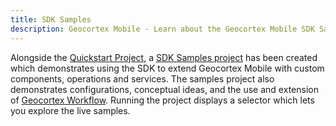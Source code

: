 ```yaml
---
title: SDK Samples
description: Geocortex Mobile - Learn about the Geocortex Mobile SDK Samples project
---
```



Alongside the [Quickstart Project](https://github.com/geocortex/vertigis-mobile-quickstart), a [SDK Samples project](https://github.com/geocortex/vertigis-mobile-samples) has been created which demonstrates using the SDK to extend Geocortex Mobile with custom components, operations and services. The samples project also demonstrates configurations, conceptual ideas, and the use and extension of [Geocortex Workflow](../workflow/overview.mdx). Running the project displays a selector which lets you explore the live samples.

<UseCaseContainer>
    <UseCaseCard
        title="Quickstart"
        description="Check out the Geocortex Mobile SDK Quickstart Project."
        // TODO: Validate link when available
        link="https://github.com/geocortex/mobile-quick-start"
    />
    <UseCaseCard
        title="SDK Samples"
        description="Check out the Geocortex Mobile SDK Samples Project."
        // TODO: Validate link when available
        link="https://github.com/geocortex/mobile-sdk-samples"
    />
</UseCaseContainer>
